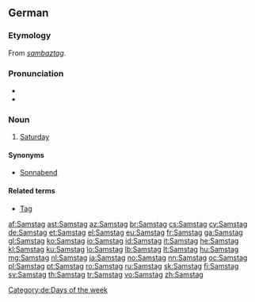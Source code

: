 ==German==

===Etymology===
From {{etyl|goh|de}} ''[[sambaztag]]''.

===Pronunciation===
* {{IPA|/ˈzamstaːk/|lang=de}}
* {{audio|Samstag.ogg|Samstag}}

===Noun===
{{de-noun|m|Samstags|gen2=Samstages|Samstage}}

# {{context|Austria, Switzerland, southern and western Germany|lang=de}} [[Saturday]]

====Synonyms====
* {{context|northern and eastern Germany|lang=de}} [[Sonnabend]]

====Related terms====
* [[Tag]]

[[Category:de:Days of the week]]

[[af:Samstag]]
[[ast:Samstag]]
[[az:Samstag]]
[[br:Samstag]]
[[cs:Samstag]]
[[cy:Samstag]]
[[de:Samstag]]
[[et:Samstag]]
[[el:Samstag]]
[[eu:Samstag]]
[[fr:Samstag]]
[[ga:Samstag]]
[[gl:Samstag]]
[[ko:Samstag]]
[[io:Samstag]]
[[id:Samstag]]
[[it:Samstag]]
[[he:Samstag]]
[[kl:Samstag]]
[[ku:Samstag]]
[[lo:Samstag]]
[[lb:Samstag]]
[[lt:Samstag]]
[[hu:Samstag]]
[[mg:Samstag]]
[[nl:Samstag]]
[[ja:Samstag]]
[[no:Samstag]]
[[nn:Samstag]]
[[oc:Samstag]]
[[pl:Samstag]]
[[pt:Samstag]]
[[ro:Samstag]]
[[ru:Samstag]]
[[sk:Samstag]]
[[fi:Samstag]]
[[sv:Samstag]]
[[th:Samstag]]
[[tr:Samstag]]
[[vo:Samstag]]
[[zh:Samstag]]